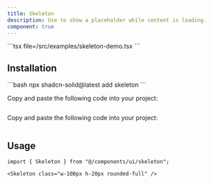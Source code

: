 ```yaml
---
title: Skeleton
description: Use to show a placeholder while content is loading.
component: true
---
```



<ComponentPreview name="skeleton-demo" client:only="solid-js">
<Fragment slot="code">
```tsx file=<rootDir>/src/examples/skeleton-demo.tsx
```
</Fragment>
</ComponentPreview>

## Installation

<ComponentInstallation client:only="solid-js">

<Fragment slot="cli">
```bash
npx shadcn-solid@latest add skeleton
```
</Fragment>

<Step slot="tw">

<StepItem>Copy and paste the following code into your project:</StepItem>
```tsx file=<rootDir>/node_modules/@repo/tailwindcss/ui/skeleton.tsx
```

</Step>

<Step slot="uno">

<StepItem>Copy and paste the following code into your project:</StepItem>
```tsx file=<rootDir>/node_modules/@repo/unocss/ui/skeleton.tsx
```

</Step>

</ComponentInstallation>

## Usage

```tsx
import { Skeleton } from "@/components/ui/skeleton";
```

```tsx
<Skeleton class="w-100px h-20px rounded-full" />
```

